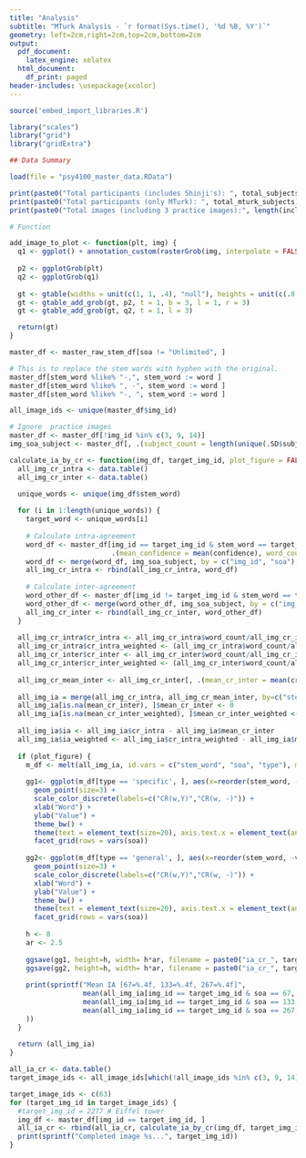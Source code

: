 ```yaml
---
title: "Analysis"
subtitle: "MTurk Analysis - `r format(Sys.time(), '%d %B, %Y')`"
geometry: left=2cm,right=2cm,top=2cm,bottom=2cm
output:
  pdf_document:
    latex_engine: xelatex
  html_document:
    df_print: paged
header-includes: \usepackage{xcolor}
---
```


```r
source('embed_import_libraries.R')

library("scales")
library("grid")
library("gridExtra")
```

```r
## Data Summary

load(file = "psy4100_master_data.RData")

print(paste0("Total participants (includes Shinji's): ", total_subjects))
print(paste0("Total participants (only MTurk): ", total_mturk_subjects))
print(paste0("Total images (including 3 practice images):", length(included_img_ids)))

# Function

add_image_to_plot <- function(plt, img) {
  q1 <- ggplot() + annotation_custom(rasterGrob(img, interpolate = FALSE))
  
  p2 <- ggplotGrob(plt)
  q2 <- ggplotGrob(q1)
  
  gt <- gtable(widths = unit(c(1, 1, .4), "null"), heights = unit(c(.8, 1, 1), "null"))
  gt <- gtable_add_grob(gt, p2, t = 1, b = 3, l = 1, r = 3)
  gt <- gtable_add_grob(gt, q2, t = 1, l = 3)

  return(gt)
}

master_df <- master_raw_stem_df[soa != "Unlimited", ]

# This is to replace the stem words with hyphen with the original.
master_df[stem_word %like% "-,", stem_word := word ] 
master_df[stem_word %like% ", -", stem_word := word ] 
master_df[stem_word %like% "-, ", stem_word := word ]

all_image_ids <- unique(master_df$img_id)
```

```r

# Ignore  practice images
master_df <- master_df[!img_id %in% c(3, 9, 14)]
img_soa_subject <- master_df[, .(subject_count = length(unique(.SD$subject))), by=c("img_id", "soa")]

calculate_ia_by_cr <- function(img_df, target_img_id, plot_figure = FALSE) {
  all_img_cr_intra <- data.table()
  all_img_cr_inter <- data.table()

  unique_words <- unique(img_df$stem_word)
  
  for (i in 1:length(unique_words)) {
    target_word <- unique_words[i]
    
    # Calculate intra-agreement
    word_df <- master_df[img_id == target_img_id & stem_word == target_word, 
                         .(mean_confidence = mean(confidence), word_count = .N), by=c("img_id", "soa", "stem_word")]
    word_df <- merge(word_df, img_soa_subject, by = c("img_id", "soa"), all.x = TRUE)
    all_img_cr_intra <- rbind(all_img_cr_intra, word_df)
    
    # Calculate inter-agreement
    word_other_df <- master_df[img_id != target_img_id & stem_word == target_word, .(mean_other_confidence = mean(confidence), word_count = .N), by=c("img_id", "soa", "stem_word")]
    word_other_df <- merge(word_other_df, img_soa_subject, by = c("img_id", "soa"), all.x = TRUE)
    all_img_cr_inter <- rbind(all_img_cr_inter, word_other_df)
  }
  
  all_img_cr_intra$cr_intra <- all_img_cr_intra$word_count/all_img_cr_intra$subject_count
  all_img_cr_intra$cr_intra_weighted <- (all_img_cr_intra$word_count/all_img_cr_intra$subject_count)*all_img_cr_intra$mean_confidence
  all_img_cr_inter$cr_inter <- all_img_cr_inter$word_count/all_img_cr_inter$subject_count
  all_img_cr_inter$cr_inter_weighted <- (all_img_cr_inter$word_count/all_img_cr_inter$subject_count)*all_img_cr_inter$mean_other_confidence
  
  all_img_cr_mean_inter <- all_img_cr_inter[, .(mean_cr_inter = mean(cr_inter), mean_cr_inter_weighted = mean(cr_inter_weighted)), by=c("soa", "stem_word")]
  
  all_img_ia = merge(all_img_cr_intra, all_img_cr_mean_inter, by=c("stem_word", "soa"), all.x = TRUE)
  all_img_ia[is.na(mean_cr_inter), ]$mean_cr_inter <- 0
  all_img_ia[is.na(mean_cr_inter_weighted), ]$mean_cr_inter_weighted <- 0
  
  all_img_ia$ia <- all_img_ia$cr_intra - all_img_ia$mean_cr_inter
  all_img_ia$ia_weighted <- all_img_ia$cr_intra_weighted - all_img_ia$mean_cr_inter_weighted
  
  if (plot_figure) {
    m_df <- melt(all_img_ia, id.vars = c("stem_word", "soa", "type"), measure.vars = c("cr_intra", "mean_cr_inter"))
    
    gg1<- ggplot(m_df[type == 'specific', ], aes(x=reorder(stem_word, -value), y=value, color=variable)) +
      geom_point(size=3) +
      scale_color_discrete(labels=c("CR(w,Y)","CR(w, -)")) +
      xlab("Word") +
      ylab("Value") +
      theme_bw() +
      theme(text = element_text(size=20), axis.text.x = element_text(angle = 90, vjust = 0.3)) + 
      facet_grid(rows = vars(soa))
    
    gg2<- ggplot(m_df[type == 'general', ], aes(x=reorder(stem_word, -value), y=value, color=variable)) +
      geom_point(size=3) +
      scale_color_discrete(labels=c("CR(w,Y)","CR(w, -)")) +
      xlab("Word") +
      ylab("Value") +
      theme_bw() +
      theme(text = element_text(size=20), axis.text.x = element_text(angle = 90, vjust = 0.3)) + 
      facet_grid(rows = vars(soa))
    
    h <- 8
    ar <- 2.5
      
    ggsave(gg1, height=h, width= h*ar, filename = paste0("ia_cr_", target_img_id, "_specific.png"))
    ggsave(gg2, height=h, width= h*ar, filename = paste0("ia_cr_", target_img_id, "_general.png"))
    
    print(sprintf("Mean IA [67=%.4f, 133=%.4f, 267=%.4f]", 
                  mean(all_img_ia[img_id == target_img_id & soa == 67, ]$ia), 
                  mean(all_img_ia[img_id == target_img_id & soa == 133, ]$ia),
                  mean(all_img_ia[img_id == target_img_id & soa == 267, ]$ia)
    ))
  }
  
  return (all_img_ia)
}

all_ia_cr <- data.table()
target_image_ids <- all_image_ids[which(!all_image_ids %in% c(3, 9, 14))]

target_image_ids <- c(63)
for (target_img_id in target_image_ids) {
  #target_img_id = 2277 # Eiffel tower
  img_df <- master_df[img_id == target_img_id, ]
  all_ia_cr <- rbind(all_ia_cr, calculate_ia_by_cr(img_df, target_img_id, plot_figure = FALSE))
  print(sprintf("Completed image %s...", target_img_id))
}


```






